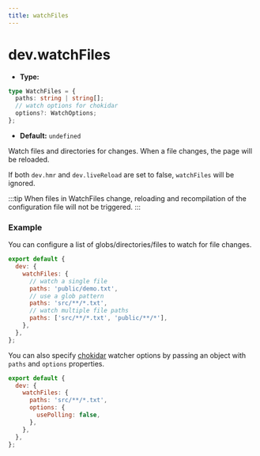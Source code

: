 ```yaml
---
title: watchFiles
---
```


# dev.watchFiles

- **Type:**

```ts
type WatchFiles = {
  paths: string | string[];
  // watch options for chokidar
  options?: WatchOptions;
};
```

- **Default:** `undefined`

Watch files and directories for changes. When a file changes, the page will be reloaded.

If both `dev.hmr` and `dev.liveReload` are set to false, `watchFiles` will be ignored.

:::tip
When files in WatchFiles change, reloading and recompilation of the configuration file will not be triggered.
:::

### Example

You can configure a list of globs/directories/files to watch for file changes.

```js
export default {
  dev: {
    watchFiles: {
      // watch a single file
      paths: 'public/demo.txt',
      // use a glob pattern
      paths: 'src/**/*.txt',
      // watch multiple file paths
      paths: ['src/**/*.txt', 'public/**/*'],
    },
  },
};
```

You can also specify [chokidar](https://github.com/paulmillr/chokidar#api) watcher options by passing an object with `paths` and `options` properties.

```js
export default {
  dev: {
    watchFiles: {
      paths: 'src/**/*.txt',
      options: {
        usePolling: false,
      },
    },
  },
};
```
